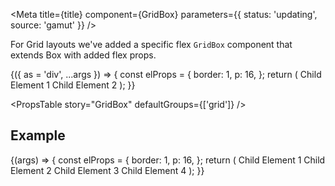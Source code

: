 

<Meta
  title={title}
  component={GridBox}
  parameters={{ status: 'updating', source: 'gamut' }}
/>

For Grid layouts we&apos;ve added a specific flex <code>GridBox</code>
component that extends <LinkTo component="Box">Box</LinkTo> with added flex props.

<Canvas>
  <Story
    name="GridBox"
    args={{
      rowGap: 16,
    }}
  >
    {({ as = 'div', ...args }) => {
      const elProps = {
        border: 1,
        p: 16,
      };
      return (
        <GridBox {...args}>
          <Box {...elProps}>Child Element 1</Box>
          <Box {...elProps}>Child Element 2</Box>
        </GridBox>
      );
    }}
  </Story>
</Canvas>

<PropsTable story="GridBox" defaultGroups={['grid']} />

## Example

<Canvas>
  <Story name="4 Column Grid">
    {(args) => {
      const elProps = {
        border: 1,
        p: 16,
      };
      return (
        <GridBox gridAutoFlow="column" gridAutoColumns="1fr" columnGap={16}>
          <Box {...elProps}>Child Element 1</Box>
          <Box {...elProps}>Child Element 2</Box>
          <Box {...elProps}>Child Element 3</Box>
          <Box {...elProps}>Child Element 4</Box>
        </GridBox>
      );
    }}
  </Story>
</Canvas>
